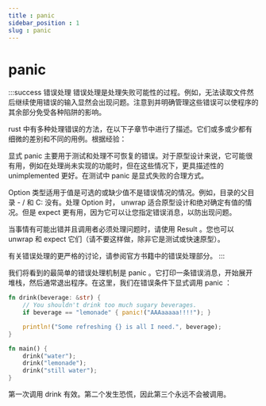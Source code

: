 ```yaml
---
title : panic
sidebar_position : 1
slug : panic
---
```

# panic

:::success 错误处理
错误处理是处理失败可能性的过程。例如，无法读取文件然后继续使用错误的输入显然会出现问题。注意到并明确管理这些错误可以使程序的其余部分免受各种陷阱的影响。

rust 中有多种处理错误的方法，在以下子章节中进行了描述。它们或多或少都有细微的差别和不同的用例。根据经验：

显式 panic 主要用于测试和处理不可恢复的错误。对于原型设计来说，它可能很有用，例如在处理尚未实现的功能时，但在这些情况下，更具描述性的 unimplemented 更好。在测试中 panic 是显式失败的合理方式。

Option 类型适用于值是可选的或缺少值不是错误情况的情况。例如，目录的父目录 - / 和 C: 没有。处理 Option 时， unwrap 适合原型设计和绝对确定有值的情况。但是 expect 更有用，因为它可以让您指定错误消息，以防出现问题。

当事情有可能出错并且调用者必须处理问题时，请使用 Result 。您也可以 unwrap 和 expect 它们（请不要这样做，除非它是测试或快速原型）。

有关错误处理的更严格的讨论，请参阅官方书籍中的错误处理部分。
:::


我们将看到的最简单的错误处理机制是 panic 。它打印一条错误消息，开始展开堆栈，然后通常退出程序。在这里，我们在错误条件下显式调用 panic ：

```rust
fn drink(beverage: &str) {
    // You shouldn't drink too much sugary beverages.
    if beverage == "lemonade" { panic!("AAAaaaaa!!!!"); }

    println!("Some refreshing {} is all I need.", beverage);
}

fn main() {
    drink("water");
    drink("lemonade");
    drink("still water");
}
```

第一次调用 drink 有效。第二个发生恐慌，因此第三个永远不会被调用。